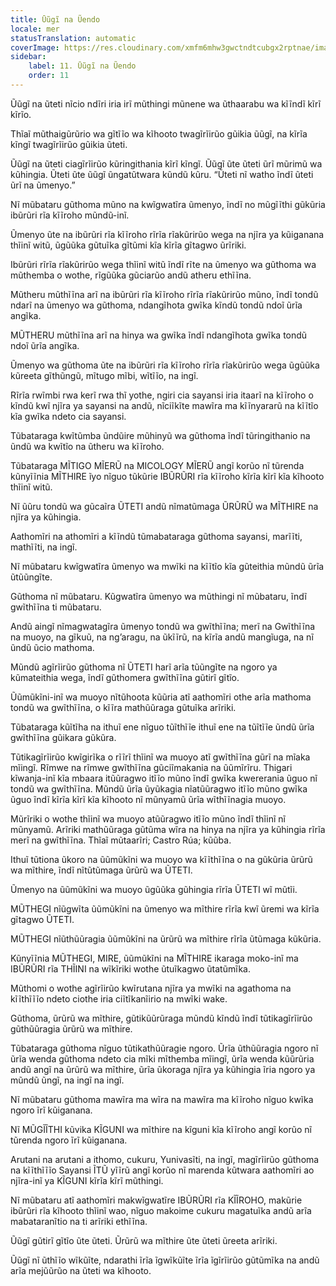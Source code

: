 ```yaml
---
title: Ūũgĩ na Ũendo
locale: mer
statusTranslation: automatic
coverImage: https://res.cloudinary.com/xmfm6mhw3gwctndtcubgx2rptnae/image/upload/v1740337243/small_cover_educacion_fundamental_a051170f1c.webp
sidebar:
    label: 11. Ūũgĩ na Ũendo
    order: 11
---
```

Ũũgĩ na ũteti nĩcio ndĩri iria irĩ mũthingi mũnene wa ũthaarabu wa kĩĩndĩ kĩrĩ kĩrĩo.

Thĩaĩ mũthaigũrũrio wa gĩtĩĩo wa kĩhooto twagĩrĩirũo gũikia ũũgĩ, na kĩrĩa kĩngĩ twagĩrĩirũo gũikia ũteti.

Ũũgĩ na ũteti ciagĩrĩirũo kũringithania kĩrĩ kĩngĩ. Ũũgĩ ũte ũteti ũrĩ mũrimũ wa kũhingia. Ũteti ũte ũũgĩ ũngatũtwara kũndũ kũru. “Ũteti nĩ watho ĩndĩ ũteti ũrĩ na ũmenyo.”

Nĩ mũbataru gũthoma mũno na kwĩgwatĩra ũmenyo, ĩndĩ no mũgĩĩthi gũkũria ibũrũri rĩa kĩĩroho mũndũ-inĩ.

Ũmenyo ũte na ibũrũri rĩa kĩĩroho rĩrĩa rĩakũrirũo wega na njĩra ya kũiganana thĩinĩ witũ, ũgũũka gũtuĩka gĩtũmi kĩa kĩrĩa gĩtagwo ũrĩriki.

Ibũrũri rĩrĩa rĩakũrirũo wega thĩinĩ witũ ĩndĩ rĩte na ũmenyo wa gũthoma wa mũthemba o wothe, rĩgũũka gũciarũo andũ atheru ethĩĩna.

Mũtheru mũthĩĩna arĩ na ibũrũri rĩa kĩĩroho rĩrĩa rĩakũrirũo mũno, ĩndĩ tondũ ndarĩ na ũmenyo wa gũthoma, ndangĩhota gwĩka kĩndũ tondũ ndoĩ ũrĩa angĩka.

MŨTHERU mũthĩĩna arĩ na hinya wa gwĩka ĩndĩ ndangĩhota gwĩka tondũ ndoĩ ũrĩa angĩka.

Ũmenyo wa gũthoma ũte na ibũrũri rĩa kĩĩroho rĩrĩa rĩakũrirũo wega ũgũũka kũreeta gĩthũngũ, mĩtugo mĩbi, wĩtĩĩo, na ingĩ.

Rĩrĩa rwĩmbi rwa kerĩ rwa thĩ yothe, ngiri cia sayansi iria itaarĩ na kĩĩroho o kĩndũ kwĩ njĩra ya sayansi na andũ, nĩciĩkĩte mawĩra ma kĩĩnyararũ na kĩĩtĩo kĩa gwĩka ndeto cia sayansi.

Tũbataraga kwĩtũmba ũndũire mũhinyũ wa gũthoma ĩndĩ tũringithanio na ũndũ wa kwĩtĩo na ũtheru wa kĩĩroho.

Tũbataraga MĨTIGO MĨERŨ na MICOLOGY MĨERŨ angĩ korũo nĩ tũrenda kũnyĩĩnia MĨTHIRE ĩyo nĩguo tũkũrie IBŨRŨRI rĩa kĩĩroho kĩrĩa kĩrĩ kĩa kĩhooto thĩinĩ witũ.

Nĩ ũũru tondũ wa gũcaĩra ŨTETI andũ nĩmatũmaga ŨRŨRŨ wa MĨTHIRE na njĩra ya kũhingia.

Aathomĩri na athomĩri a kĩĩndũ tũmabataraga gũthoma sayansi, marĩĩti, mathĩĩti, na ingĩ.

Nĩ mũbataru kwĩgwatĩra ũmenyo wa mwĩki na kĩĩtĩo kĩa gũteithia mũndũ ũrĩa ũtũũngĩte.

Gũthoma nĩ mũbataru. Kũgwatĩra ũmenyo wa mũthingi nĩ mũbataru, ĩndĩ gwĩthĩĩna ti mũbataru.

Andũ aingĩ nĩmagwatagĩra ũmenyo tondũ wa gwĩthĩĩna; merĩ na Gwĩthĩĩna na muoyo, na gĩkuũ, na ng’aragu, na ũkĩĩrũ, na kĩrĩa andũ mangĩuga, na nĩ ũndũ ũcio mathoma.

Mũndũ agĩrĩirũo gũthoma nĩ ŨTETI harĩ arĩa tũũngĩte na ngoro ya kũmateithia wega, ĩndĩ gũthomera gwĩthĩĩna gũtirĩ gĩtĩo.

Ũũmũkĩni-inĩ wa muoyo nĩtũhoota kũũria atĩ aathomĩri othe arĩa mathoma tondũ wa gwĩthĩĩna, o kĩĩra mathũũraga gũtuĩka arĩriki.

Tũbataraga kũĩtĩha na ithuĩ ene nĩguo tũĩthĩĩe ithuĩ ene na tũĩtĩĩe ũndũ ũrĩa gwĩthĩĩna gũikara gũkũra.

Tũtikagĩrĩirũo kwĩgirĩka o rĩĩrĩ thĩinĩ wa muoyo atĩ gwĩthĩĩna gũrĩ na mĩaka mĩingĩ. Rĩmwe na rĩmwe gwĩthĩĩna gũciĩmakania na ũũmĩrĩru. Thigari kĩwanja-inĩ kĩa mbaara itũũragwo itĩĩo mũno ĩndĩ gwĩka kwererania ũguo nĩ tondũ wa gwĩthĩĩna. Mũndũ ũrĩa ũyũkagia nĩatũũragwo itĩĩo mũno gwĩka ũguo ĩndĩ kĩrĩa kĩrĩ kĩa kĩhooto nĩ mũnyamũ ũrĩa wĩthĩĩnagia muoyo.

Mũrĩriki o wothe thĩinĩ wa muoyo atũũragwo itĩĩo mũno ĩndĩ thĩinĩ nĩ mũnyamũ. Arĩriki mathũũraga gũtũma wĩra na hinya na njĩra ya kũhingia rĩrĩa merĩ na gwĩthĩĩna. Thĩaĩ mũtaarĩri; Castro Rúa; kũũba.

Ithuĩ tũtiona ũkoro na ũũmũkĩni wa muoyo wa kĩĩthĩĩna o na gũkũria ũrũrũ wa mĩthire, ĩndĩ nĩtũtũmaga ũrũrũ wa ŨTETI.

Ũmenyo na ũũmũkĩni wa muoyo ũgũũka gũhingia rĩrĩa ŨTETI wĩ mũtĩi.

MŨTHEGI nĩũgwĩta ũũmũkĩni na ũmenyo wa mĩthire rĩrĩa kwĩ ũremi wa kĩrĩa gĩtagwo ŨTETI.

MŨTHEGI nĩũthũũragia ũũmũkĩni na ũrũrũ wa mĩthire rĩrĩa ũtũmaga kũkũria.

Kũnyĩĩnia MŨTHEGI, MIRE, ũũmũkĩni na MĨTHIRE ikaraga moko-inĩ ma IBŨRŨRI rĩa THĨINI na wĩkĩriki wothe ũtuĩkagwo ũtatũmĩka.

Mũthomi o wothe agĩrĩirũo kwĩrutana njĩra ya mwĩki na agathoma na kĩĩthĩĩĩo ndeto ciothe iria ciĩtĩkanĩirio na mwĩki wake.

Gũthoma, ũrũrũ wa mĩthire, gũtikũũrũraga mũndũ kĩndũ ĩndĩ tũtikagĩrĩirũo gũthũũragia ũrũrũ wa mĩthire.

Tũbataraga gũthoma nĩguo tũtikathũũragie ngoro. Ũrĩa ũthũũragia ngoro nĩ ũrĩa wenda gũthoma ndeto cia mĩki mĩthemba mĩingĩ, ũrĩa wenda kũũrũria andũ angĩ na ũrũrũ wa mĩthire, ũrĩa ũkoraga njĩra ya kũhingia ĩria ngoro ya mũndũ ũngĩ, na ingĩ na ingĩ.

Nĩ mũbataru gũthoma mawĩra ma wĩra na mawĩra ma kĩĩroho nĩguo kwĩka ngoro ĩrĩ kũiganana.

Nĩ MŨGĨĨTHI kũvika KĨGUNI wa mĩthire na kĩguni kĩa kĩĩroho angĩ korũo nĩ tũrenda ngoro ĩrĩ kũiganana.

Arutani na arutani a ithomo, cukuru, Yunivasĩti, na ingĩ, magĩrĩirũo gũthoma na kĩĩthĩĩĩo Sayansi ĨTŨ yĩĩrũ angĩ korũo nĩ marenda kũtwara aathomĩri ao njĩra-inĩ ya KĨGUNI kĩrĩa kĩrĩ mũthingi.

Nĩ mũbataru atĩ aathomĩri makwĩgwatĩre IBŨRŨRI rĩa KĨĨROHO, makũrie ibũrũri rĩa kĩhooto thĩinĩ wao, nĩguo makoime cukuru magatuĩka andũ arĩa mabataranĩtio na ti arĩriki ethĩĩna.

Ũũgĩ gũtirĩ gĩtĩo ũte ũteti. Ũrũrũ wa mĩthire ũte ũteti ũreeta arĩriki.

Ũũgĩ nĩ ũthĩĩo wĩkũĩte, ndarathi ĩrĩa ĩgwĩkũĩte ĩrĩa ĩgĩrĩirũo gũtũmĩka na andũ arĩa mejũũrũo na ũteti wa kĩhooto.

